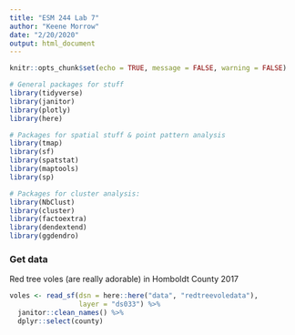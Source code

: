```yaml
---
title: "ESM 244 Lab 7"
author: "Keene Morrow"
date: "2/20/2020"
output: html_document
---
```


```r
knitr::opts_chunk$set(echo = TRUE, message = FALSE, warning = FALSE)

# General packages for stuff
library(tidyverse)
library(janitor)
library(plotly)
library(here)

# Packages for spatial stuff & point pattern analysis
library(tmap)
library(sf)
library(spatstat)
library(maptools)
library(sp)

# Packages for cluster analysis:
library(NbClust)
library(cluster)
library(factoextra)
library(dendextend)
library(ggdendro)
```

### Get data

Red tree voles (are really adorable) in Homboldt County 2017

```r
voles <- read_sf(dsn = here::here("data", "redtreevoledata"),
                 layer = "ds033") %>%
  janitor::clean_names() %>%
  dplyr::select(county)

```

